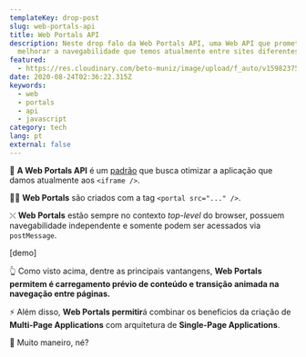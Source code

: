 ```yaml
---
templateKey: drop-post
slug: web-portals-api
title: Web Portals API
description: Neste drop falo da Web Portals API, uma Web API que promete
  melhorar a navegabilidade que temos atualmente entre sites diferentes.
featured:
  - https://res.cloudinary.com/beto-muniz/image/upload/f_auto/v1598237543/Text_akhbby.jpg
date: 2020-08-24T02:36:22.315Z
keywords:
  - web
  - portals
  - api
  - javascript
category: tech
lang: pt
external: false
---
```


<Drop>

🚪 **A Web Portals API** é um [padrão](https://wicg.github.io/portals/) que busca otimizar a aplicação que damos atualmente aos `<iframe />`.

🕵️‍♂️ **Web Portals** são criados com a tag `<portal src="..." />`.

⤬ **Web Portals** estão sempre no contexto *top-level* do browser, possuem navegabilidade independente e somente podem ser acessados via `postMessage`.

\[demo]

👆 Como visto acima, dentre as principais vantangens, **Web Portals permitem é carregamento prévio de conteúdo e transição animada na navegação entre páginas.**

⚡️ Além disso, **Web Portals permitir**á combinar os beneficios da criação de **Multi-Page Applications** com arquitetura de **Single-Page Applications**.

🤯 Muito maneiro, né?

</Drop>